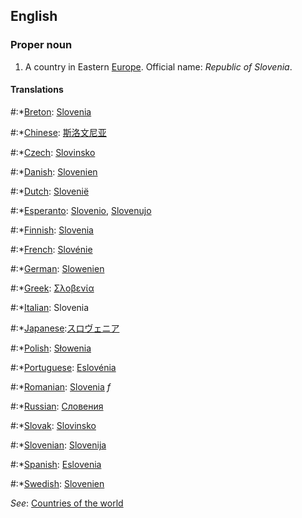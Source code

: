 ==English==

===Proper noun===
# A country in Eastern [[Europe]]. Official name: ''Republic of Slovenia''.

====Translations====
#:*[[Breton]]: [[Slovenia]]
#:*[[Chinese]]: [[斯洛文尼亚]]
#:*[[Czech]]: [[Slovinsko]]
#:*[[Danish]]: [[Slovenien]]
#:*[[Dutch]]: [[Slovenië]]
#:*[[Esperanto]]: [[Slovenio]], [[Slovenujo]]
#:*[[Finnish]]: [[Slovenia]]
#:*[[French]]: [[Slovénie]]
#:*[[German]]: [[Slowenien]]
#:*[[Greek]]: [[Σλοβενία]]
#:*[[Italian]]: Slovenia
#:*[[Japanese]]:[[スロヴェニア]]
#:*[[Polish]]: [[Słowenia]]
#:*[[Portuguese]]: [[Eslovénia]]
#:*[[Romanian]]: [[Slovenia]] ''f''
#:*[[Russian]]: [[Словения]]
#:*[[Slovak]]: [[Slovinsko]]
#:*[[Slovenian]]: [[Slovenija]]
#:*[[Spanish]]: [[Eslovenia]]
#:*[[Swedish]]: [[Slovenien]]

''See'': [[Countries of the world]]